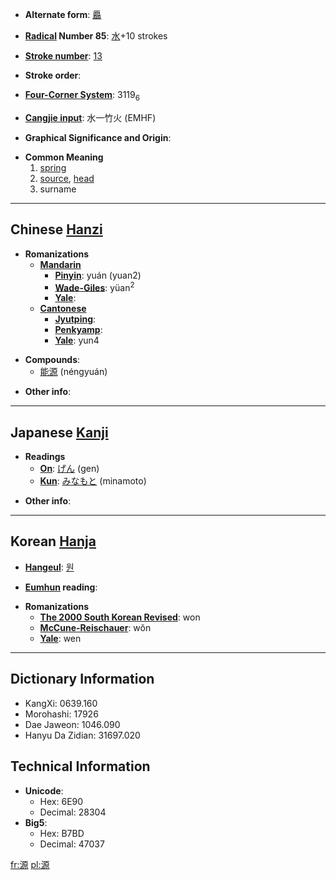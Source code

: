 * '''Alternate form''': [[厵]]

* '''[[Wiktionary:Chinese radical index| Radical]] Number 85''': [[Wiktionary:Chinese radical index 水|水]]+10 strokes

* '''[[Wiktionary:Chinese total strokes index|Stroke number]]''': [[Wiktionary:Chinese total strokes index 13|13]]

* '''Stroke order''': 

* '''[[Wiktionary:Chinese four corner index|Four-Corner System]]''': 3119<sub>6</sub>

* '''[[Wiktionary:Chinese Cangjie index|Cangjie input]]''': 水一竹火 (EMHF)

* '''Graphical Significance and Origin''': 

* '''Common Meaning'''
*#[[spring]]
*# [[source]], [[head]]
*# surname

----

== Chinese [[Hanzi]] ==

* '''Romanizations'''
** '''[[Mandarin]]'''
*** '''[[Pinyin]]''': yuán (yuan2)
*** '''[[Wade-Giles]]''': yüan<sup>2</sup>
*** '''[[Yale]]''': 
** '''[[Cantonese]]'''
*** '''[[Jyutping]]''':
*** '''[[Penkyamp]]''': 
*** '''[[Yale]]''': yun4

* '''Compounds''':
**[[能源]] (néngyuán)

* '''Other info''': 

----

== Japanese [[Kanji]] ==

* '''Readings'''
** '''[[On]]''': [[げん]] (gen)
** '''[[Kun]]''': [[みなもと]] (minamoto)

* '''Other info''':  

----

== Korean [[Hanja]] ==

* '''[[Hangeul]]''': [[원]]

* '''[[Eumhun]] reading''': 

* '''Romanizations'''
** '''[[The 2000 South Korean Revised Romanization|The 2000 South Korean Revised]]''': won
** '''[[McCune-Reischauer]]''': wŏn
** '''[[Yale]]''': wen

----

== Dictionary Information ==

* KangXi: 0639.160
* Morohashi: 17926
* Dae Jaweon: 1046.090
* Hanyu Da Zidian: 31697.020

== Technical Information ==

* '''Unicode''':
** Hex: 6E90
** Decimal: 28304
* '''Big5''':
** Hex: B7BD
** Decimal: 47037

[[fr:源]]
[[pl:源]]